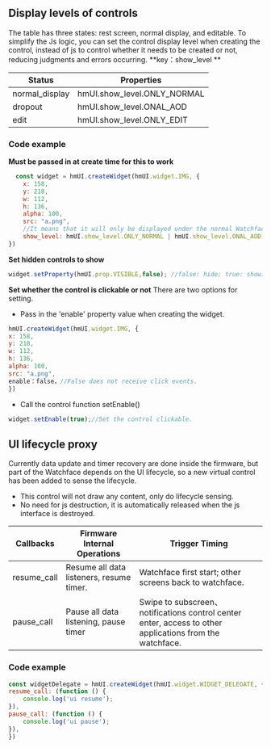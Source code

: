 ## Display levels of controls
The table has three states: rest screen, normal display, and editable.
To simplify the Js logic, you can set the control display level when creating the control, instead of js to control whether it needs to be created or not, reducing judgments and errors occurring.
**key：show_level **

| Status        | Properties                |
|---------------|---------------------------|
|normal_display |hmUI.show_level.ONLY_NORMAL|
|dropout        |hmUI.show_level.ONAL_AOD|
|edit           |hmUI.show_level.ONLY_EDIT|
### Code example
**Must be passed in at create time for this to work**
```js
  const widget = hmUI.createWidget(hmUI.widget.IMG, {
    x: 158,
    y: 218,
    w: 112,
    h: 136,
    alpha: 100,
    src: "a.png",
    //It means that it will only be displayed under the normal Watchface and rest screen, and will not be created under editable.
    show_level: hmUI.show_level.ONLY_NORMAL | hmUI.show_level.ONAL_AOD,
})
```
**Set hidden controls to show**
```js
widget.setProperty(hmUI.prop.VISIBLE,false); //false: hide; true: show.
```
**Set whether the control is clickable or not**
There are two options for setting.
- Pass in the 'enable' property value when creating the widget.
```js
hmUI.createWidget(hmUI.widget.IMG, {
x: 158,
y: 218,
w: 112,
h: 136,
alpha: 100,
src: "a.png",
enable：false，//False does not receive click events.
})
```
- Call the control function setEnable()
```js
widget.setEnable(true);//Set the control clickable.
```
## UI lifecycle proxy
Currently data update and timer recovery are done inside the firmware, but part of the Watchface depends on the UI lifecycle, so a new virtual control has been added to sense the lifecycle.
- This control will not draw any content, only do lifecycle sensing.
- No need for js destruction, it is automatically released when the js interface is destroyed.

| Callbacks   | Firmware Internal Operations             | Trigger Timing                                                                                            |
|-------------|------------------------------------------|-----------------------------------------------------------------------------------------------------------|
| resume_call | Resume all data listeners, resume timer. | Watchface first start; other screens back to watchface.                                                   |
| pause_call  | Pause all data listening, pause timer    | Swipe to subscreen、notifications control center enter, access to other applications from the watchface.  |

### Code example
```js
const widgetDelegate = hmUI.createWidget(hmUI.widget.WIDGET_DELEGATE, {
resume_call: (function () {
    console.log('ui resume');
}),
pause_call: (function () {
    console.log('ui pause');
}),
})
```
